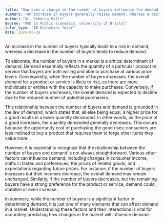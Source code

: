 ```yaml
---
title: "How does a change in the number of buyers influence the demand in a market?"
summary: "An increase in buyers generally raises demand, whereas a decrease in buyers typically lowers demand."
author: "Dr. Rebecca Mills"
degree: "PhD in Public Economics, University of Bristol"
tutor_type: "IB Economics Tutor"
date: 2024-06-29
---
```


An increase in the number of buyers typically leads to a rise in demand, whereas a decrease in the number of buyers tends to reduce demand.

To elaborate, the number of buyers in a market is a critical determinant of demand. Demand essentially reflects the quantity of a particular product or service that buyers are both willing and able to purchase at various price levels. Consequently, when the number of buyers increases, the overall demand for a product or service is likely to rise, as there are more individuals or entities with the capacity to make purchases. Conversely, if the number of buyers decreases, the overall demand is expected to decline due to the reduced number of potential purchasers.

This relationship between the number of buyers and demand is grounded in the law of demand, which states that, all else being equal, a higher price for a good results in a lower quantity demanded. In other words, as the price of a good increases, the quantity demanded generally decreases. This occurs because the opportunity cost of purchasing the good rises; consumers are less inclined to buy a product that requires them to forgo other items they value more.

However, it is essential to recognize that the relationship between the number of buyers and demand is not always straightforward. Various other factors can influence demand, including changes in consumer income, shifts in tastes and preferences, the prices of related goods, and expectations regarding future prices. For instance, if the number of buyers increases but their incomes decrease, the overall demand may remain unchanged. Similarly, if the number of buyers decreases, but the remaining buyers have a strong preference for the product or service, demand could stabilize or even increase.

In summary, while the number of buyers is a significant factor in determining demand, it is just one of many elements that can affect demand in a market. Understanding these factors and their interactions is vital for accurately predicting how changes in the market will influence demand.
    